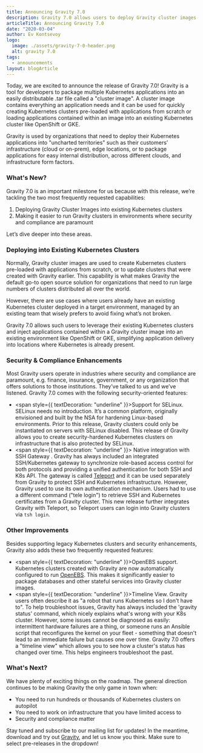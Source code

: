 ```yaml
---
title: Announcing Gravity 7.0
description: Gravity 7.0 allows users to deploy Gravity cluster images into Kubernetes clusters and makes it easier to run Gravity clusters in secure environments.
articleTitle: Announcing Gravity 7.0
date: "2020-03-04"
author: Ev Kontsevoy
logo:
  image: ./assets/gravity-7-0-header.png
  alt: gravity 7.0
tags:
  - announcements
layout: blogArticle
---
```


Today, we are excited to announce the release of Gravity 7.0! Gravity is a tool for developers to package multiple Kubernetes applications
into an easily distributable .tar file called a "cluster image". A cluster image contains everything an application needs and it can be used
for quickly creating Kubernetes clusters pre-loaded with applications from scratch or loading applications contained within an image into an
existing Kubernetes cluster like OpenShift or GKE.

Gravity is used by organizations that need to deploy their Kubernetes applications into "uncharted territories" such as their customers’
infrastructure (cloud or on-prem), edge locations, or to package applications for easy internal distribution, across different clouds, and
infrastructure form factors.

### What's New?

Gravity 7.0 is an important milestone for us because with this release, we’re tackling the two most frequently requested capabilities:

1. Deploying Gravity Cluster Images into existing Kubernetes clusters
2. Making it easier to run Gravity clusters in environments where security and compliance are paramount

Let’s dive deeper into these areas.

### Deploying into Existing Kubernetes Clusters

Normally, Gravity cluster images are used to create Kubernetes clusters pre-loaded with applications from scratch, or to update clusters
that were created with Gravity earlier. This capability is what makes Gravity the default go-to open source solution for organizations that
need to run large numbers of clusters distributed all over the world.

However, there are use cases where users already have an existing Kubernetes cluster deployed in a target environment, managed by an
existing team that wisely prefers to avoid fixing what’s not broken.

Gravity 7.0 allows such users to leverage their existing Kubernetes clusters and inject applications contained within a Gravity cluster
image into an existing environment like OpenShift or GKE, simplifying application delivery into locations where Kubernetes is already
present.

### Security & Compliance Enhancements

Most Gravity users operate in industries where security and compliance are paramount, e.g. finance, insurance, government, or any
organization that offers solutions to those institutions. They’ve talked to us and we’ve listened. Gravity 7.0 comes with the following
security-oriented features:

- <span style={{ textDecoration: "underline" }}>Support for SELinux</span>.
  SELinux needs no introduction. It’s a common platform, originally envisioned
  and built by the NSA for hardening Linux-based environments. Prior to this
  release, Gravity clusters could only be instantiated on servers with SELinux
  disabled. This release of Gravity allows you to create security-hardened
  Kubernetes clusters on infrastructure that is also protected by SELinux.
- <span style={{ textDecoration: "underline" }}>
    Native integration with SSH Gateway
  </span>
  . Gravity has always included an integrated SSH/Kubernetes gateway to synchronize
  role-based access control for both protocols and providing a unified authentication
  for both SSH and K8s API. The gateway is called [Teleport](https://goteleport.com/)
  and it can be used separately from Gravity to protect SSH and Kubernetes infrastructure.
  However, Gravity used to use its own authentication mechanism. Users had to use
  a different command ("tele login") to retrieve SSH and Kubernetes certificates
  from a Gravity cluster. This new release further integrates Gravity with Teleport,
  so Teleport users can login into Gravity clusters via `tsh login`.

### Other Improvements

Besides supporting legacy Kubernetes clusters and security enhancements, Gravity also adds these two frequently requested features:

- <span style={{ textDecoration: "underline" }}>OpenEBS support</span>.
  Kubernetes clusters created with Gravity are now automatically configured to
  run [OpenEBS](https://openebs.io/). This makes it significantly easier to
  package databases and other stateful services into Gravity cluster images.
- <span style={{ textDecoration: "underline" }}>Timeline View</span>. Gravity
  users often describe it as "a robot that runs Kubernetes so I don't have to".
  To help troubleshoot issues, Gravity has always included the 'gravity status'
  command, which nicely explains what's wrong with your K8s cluster. However,
  some issues cannot be diagnosed as easily: intermittent hardware failures are
  a thing, or someone runs an Ansible script that reconfigures the kernel on
  your fleet - something that doesn't lead to an immediate failure but causes
  one over time. Gravity 7.0 offers a "timeline view" which allows you to see
  how a cluster's status has changed over time. This helps engineers
  troubleshoot the past.

<BlogImage
  alt="Gravity 7.0 timeline"
  src="./assets/announcing-7-0-timeline.png"
  width="100%"
/>

<EmailSubscribeViolet />

### What's Next?

We have plenty of exciting things on the roadmap. The general direction continues to be making Gravity the only game in town when:

- You need to run hundreds or thousands of Kubernetes clusters on autopilot
- You need to work on infrastructure that you have limited access to
- Security and compliance matter

Stay tuned and subscribe to our mailing list for updates! In the meantime, download and try out
[Gravity](https://goteleport.com/teleport/download/), and let us know you think. Make sure to select pre-releases in the dropdown!
